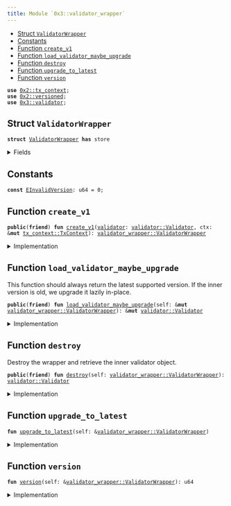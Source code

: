 ```yaml
---
title: Module `0x3::validator_wrapper`
---
```




-  [Struct `ValidatorWrapper`](#0x3_validator_wrapper_ValidatorWrapper)
-  [Constants](#@Constants_0)
-  [Function `create_v1`](#0x3_validator_wrapper_create_v1)
-  [Function `load_validator_maybe_upgrade`](#0x3_validator_wrapper_load_validator_maybe_upgrade)
-  [Function `destroy`](#0x3_validator_wrapper_destroy)
-  [Function `upgrade_to_latest`](#0x3_validator_wrapper_upgrade_to_latest)
-  [Function `version`](#0x3_validator_wrapper_version)


<pre><code><b>use</b> <a href="../iota-framework/tx_context.md#0x2_tx_context">0x2::tx_context</a>;
<b>use</b> <a href="../iota-framework/versioned.md#0x2_versioned">0x2::versioned</a>;
<b>use</b> <a href="validator.md#0x3_validator">0x3::validator</a>;
</code></pre>



<a name="0x3_validator_wrapper_ValidatorWrapper"></a>

## Struct `ValidatorWrapper`



<pre><code><b>struct</b> <a href="validator_wrapper.md#0x3_validator_wrapper_ValidatorWrapper">ValidatorWrapper</a> <b>has</b> store
</code></pre>



<details>
<summary>Fields</summary>


<dl>
<dt>
<code>inner: <a href="../iota-framework/versioned.md#0x2_versioned_Versioned">versioned::Versioned</a></code>
</dt>
<dd>

</dd>
</dl>


</details>

<a name="@Constants_0"></a>

## Constants


<a name="0x3_validator_wrapper_EInvalidVersion"></a>



<pre><code><b>const</b> <a href="validator_wrapper.md#0x3_validator_wrapper_EInvalidVersion">EInvalidVersion</a>: u64 = 0;
</code></pre>



<a name="0x3_validator_wrapper_create_v1"></a>

## Function `create_v1`



<pre><code><b>public</b>(<b>friend</b>) <b>fun</b> <a href="validator_wrapper.md#0x3_validator_wrapper_create_v1">create_v1</a>(<a href="validator.md#0x3_validator">validator</a>: <a href="validator.md#0x3_validator_Validator">validator::Validator</a>, ctx: &<b>mut</b> <a href="../iota-framework/tx_context.md#0x2_tx_context_TxContext">tx_context::TxContext</a>): <a href="validator_wrapper.md#0x3_validator_wrapper_ValidatorWrapper">validator_wrapper::ValidatorWrapper</a>
</code></pre>



<details>
<summary>Implementation</summary>


<pre><code><b>public</b>(package) <b>fun</b> <a href="validator_wrapper.md#0x3_validator_wrapper_create_v1">create_v1</a>(<a href="validator.md#0x3_validator">validator</a>: Validator, ctx: &<b>mut</b> TxContext): <a href="validator_wrapper.md#0x3_validator_wrapper_ValidatorWrapper">ValidatorWrapper</a> {
    <a href="validator_wrapper.md#0x3_validator_wrapper_ValidatorWrapper">ValidatorWrapper</a> {
        inner: <a href="../iota-framework/versioned.md#0x2_versioned_create">versioned::create</a>(1, <a href="validator.md#0x3_validator">validator</a>, ctx)
    }
}
</code></pre>



</details>

<a name="0x3_validator_wrapper_load_validator_maybe_upgrade"></a>

## Function `load_validator_maybe_upgrade`

This function should always return the latest supported version.
If the inner version is old, we upgrade it lazily in-place.


<pre><code><b>public</b>(<b>friend</b>) <b>fun</b> <a href="validator_wrapper.md#0x3_validator_wrapper_load_validator_maybe_upgrade">load_validator_maybe_upgrade</a>(self: &<b>mut</b> <a href="validator_wrapper.md#0x3_validator_wrapper_ValidatorWrapper">validator_wrapper::ValidatorWrapper</a>): &<b>mut</b> <a href="validator.md#0x3_validator_Validator">validator::Validator</a>
</code></pre>



<details>
<summary>Implementation</summary>


<pre><code><b>public</b>(package) <b>fun</b> <a href="validator_wrapper.md#0x3_validator_wrapper_load_validator_maybe_upgrade">load_validator_maybe_upgrade</a>(self: &<b>mut</b> <a href="validator_wrapper.md#0x3_validator_wrapper_ValidatorWrapper">ValidatorWrapper</a>): &<b>mut</b> Validator {
    <a href="validator_wrapper.md#0x3_validator_wrapper_upgrade_to_latest">upgrade_to_latest</a>(self);
    <a href="../iota-framework/versioned.md#0x2_versioned_load_value_mut">versioned::load_value_mut</a>(&<b>mut</b> self.inner)
}
</code></pre>



</details>

<a name="0x3_validator_wrapper_destroy"></a>

## Function `destroy`

Destroy the wrapper and retrieve the inner validator object.


<pre><code><b>public</b>(<b>friend</b>) <b>fun</b> <a href="validator_wrapper.md#0x3_validator_wrapper_destroy">destroy</a>(self: <a href="validator_wrapper.md#0x3_validator_wrapper_ValidatorWrapper">validator_wrapper::ValidatorWrapper</a>): <a href="validator.md#0x3_validator_Validator">validator::Validator</a>
</code></pre>



<details>
<summary>Implementation</summary>


<pre><code><b>public</b>(package) <b>fun</b> <a href="validator_wrapper.md#0x3_validator_wrapper_destroy">destroy</a>(self: <a href="validator_wrapper.md#0x3_validator_wrapper_ValidatorWrapper">ValidatorWrapper</a>): Validator {
    <a href="validator_wrapper.md#0x3_validator_wrapper_upgrade_to_latest">upgrade_to_latest</a>(&self);
    <b>let</b> <a href="validator_wrapper.md#0x3_validator_wrapper_ValidatorWrapper">ValidatorWrapper</a> { inner } = self;
    <a href="../iota-framework/versioned.md#0x2_versioned_destroy">versioned::destroy</a>(inner)
}
</code></pre>



</details>

<a name="0x3_validator_wrapper_upgrade_to_latest"></a>

## Function `upgrade_to_latest`



<pre><code><b>fun</b> <a href="validator_wrapper.md#0x3_validator_wrapper_upgrade_to_latest">upgrade_to_latest</a>(self: &<a href="validator_wrapper.md#0x3_validator_wrapper_ValidatorWrapper">validator_wrapper::ValidatorWrapper</a>)
</code></pre>



<details>
<summary>Implementation</summary>


<pre><code><b>fun</b> <a href="validator_wrapper.md#0x3_validator_wrapper_upgrade_to_latest">upgrade_to_latest</a>(self: &<a href="validator_wrapper.md#0x3_validator_wrapper_ValidatorWrapper">ValidatorWrapper</a>) {
    <b>let</b> version = <a href="validator_wrapper.md#0x3_validator_wrapper_version">version</a>(self);
    // TODO: When new versions are added, we need <b>to</b> explicitly upgrade here.
    <b>assert</b>!(version == 1, <a href="validator_wrapper.md#0x3_validator_wrapper_EInvalidVersion">EInvalidVersion</a>);
}
</code></pre>



</details>

<a name="0x3_validator_wrapper_version"></a>

## Function `version`



<pre><code><b>fun</b> <a href="validator_wrapper.md#0x3_validator_wrapper_version">version</a>(self: &<a href="validator_wrapper.md#0x3_validator_wrapper_ValidatorWrapper">validator_wrapper::ValidatorWrapper</a>): u64
</code></pre>



<details>
<summary>Implementation</summary>


<pre><code><b>fun</b> <a href="validator_wrapper.md#0x3_validator_wrapper_version">version</a>(self: &<a href="validator_wrapper.md#0x3_validator_wrapper_ValidatorWrapper">ValidatorWrapper</a>): u64 {
    <a href="../iota-framework/versioned.md#0x2_versioned_version">versioned::version</a>(&self.inner)
}
</code></pre>



</details>
